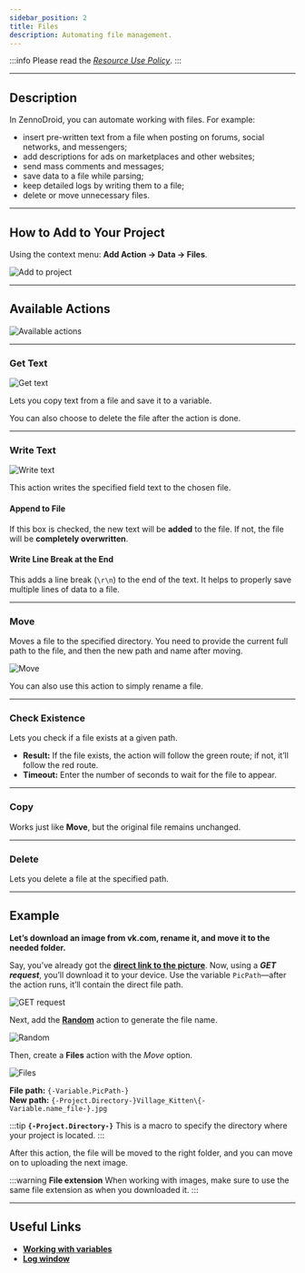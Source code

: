 ```yaml
---
sidebar_position: 2
title: Files
description: Automating file management.
---
```

:::info Please read the [*Resource Use Policy*](../Disclaimer).
:::
_______________________________________________  
## Description  
In ZennoDroid, you can automate working with files. For example:
- insert pre-written text from a file when posting on forums, social networks, and messengers;
- add descriptions for ads on marketplaces and other websites;
- send mass comments and messages;
- save data to a file while parsing;
- keep detailed logs by writing them to a file;
- delete or move unnecessary files.
_______________________________________________ 
## How to Add to Your Project  
Using the context menu: **Add Action → Data → Files**.

![Add to project](./assets/Files/Files_pic1.png) 
_______________________________________________ 
## Available Actions  
![Available actions](./assets/Files/Files_pic2.png)  
_______________________________________________  
### Get Text  
![Get text](./assets/Files/Files_pic3.png)  

Lets you copy text from a file and save it to a variable.

You can also choose to delete the file after the action is done.
_______________________________________________ 
### Write Text  
![Write text](./assets/Files/Files_pic4.png)  

This action writes the specified field text to the chosen file.

#### Append to File  
If this box is checked, the new text will be **added** to the file. If not, the file will be **completely overwritten**.

#### Write Line Break at the End  
This adds a line break (`\r\n`) to the end of the text. It helps to properly save multiple lines of data to a file.
_______________________________________________ 
### Move  
Moves a file to the specified directory. You need to provide the current full path to the file, and then the new path and name after moving.

![Move](./assets/Files/Files_pic5.png)  

You can also use this action to simply rename a file.
_______________________________________________ 
### Check Existence  
Lets you check if a file exists at a given path.
- **Result:** If the file exists, the action will follow the green route; if not, it’ll follow the red route.
- **Timeout:** Enter the number of seconds to wait for the file to appear.
_______________________________________________ 
### Copy  
Works just like **Move**, but the original file remains unchanged.
_______________________________________________ 
### Delete  
Lets you delete a file at the specified path.
_______________________________________________ 
## Example  
**Let’s download an image from vk.com, rename it, and move it to the needed folder.**

Say, you’ve already got the [**direct link to the picture**](https://sun9-40.userapi.com/impf/c848528/v848528810/1bd139/xdhmnuXGxLg.jpg?size=1200x800&quality=96&sign=d821afb870ed03538e551524acb1af31&type=album). Now, using a ***GET request***, you’ll download it to your device. Use the variable `PicPath`—after the action runs, it’ll contain the direct file path.

![GET request](./assets/Files/Files_pic6.png)  

Next, add the [**Random**](./Random) action to generate the file name.

![Random](./assets/Files/Files_pic7.png)  

Then, create a **Files** action with the *Move* option.

![Files](./assets/Files/Files_pic8.png)  

**File path:** `{-Variable.PicPath-}`  
**New path:** `{-Project.Directory-}Village_Kitten\{-Variable.name_file-}.jpg`  

:::tip **`{-Project.Directory-}`**
This is a macro to specify the directory where your project is located.
:::  

After this action, the file will be moved to the right folder, and you can move on to uploading the next image.

:::warning **File extension**
When working with images, make sure to use the same file extension as when you downloaded it.
:::
_______________________________________________  
## Useful Links  
- [**Working with variables**](./WorkWithVariables)  
- [**Log window**](../pm/Interface/Log_window)